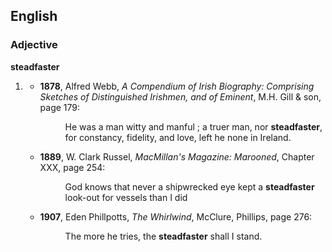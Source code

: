 ==English==

===Adjective===
'''steadfaster'''

# {{context|rare|lang=en}} {{comparative of|steadfast}}
#* '''1878''', Alfred Webb, ''A Compendium of Irish Biography: Comprising Sketches of Distinguished Irishmen, and of Eminent'', M.H. Gill & son, page 179:
#*: He was a man witty and manful ; a truer man, nor '''steadfaster''', for constancy, fidelity, and love, left he none in Ireland.
#* '''1889''', W. Clark Russel, ''MacMillan's Magazine: Marooned'', Chapter XXX, page 254:
#*: God knows that never a shipwrecked eye kept a '''steadfaster''' look-out for vessels than I did
#* '''1907''', Eden Phillpotts, ''The Whirlwind'', McClure, Phillips, page 276:
#*: The more he tries, the '''steadfaster''' shall I stand.